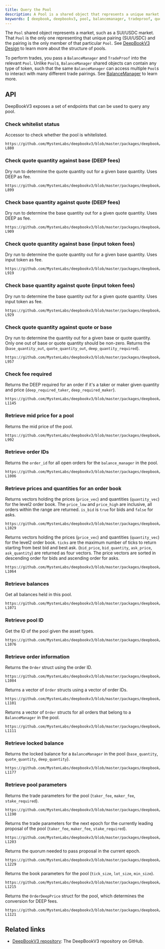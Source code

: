 ```yaml
---
title: Query the Pool
description: A Pool is a shared object that represents a unique market pair, such as SUI/USDC. 
keywords: [ deepbook, deepbookv3, pool, balancemanager, tradeproof, query a pool, query pool, whitelist status, base quantity against quote, quote quantity against base, DEEP fees, input token fees, quote quantity against quote or base, check fee required, reserve mid price, reserve pool mid price ]
---
```



The `Pool` shared object represents a market, such as a SUI/USDC market. That `Pool` is the only one representing that unique pairing (SUI/USDC) and the pairing is the only member of that particular `Pool`. See [DeepBookV3 Design](./design.mdx#pool) to learn more about the structure of pools.

To perform trades, you pass a `BalanceManager` and `TradeProof` into the relevant `Pool`. Unlike `Pool`s, `BalanceManager` shared objects can contain any type of token, such that the same `BalanceManager` can access multiple `Pool`s to interact with many different trade pairings. See [BalanceManager](./balance-manager.mdx) to learn more.

## API

DeepBookV3 exposes a set of endpoints that can be used to query any pool.

### Check whitelist status

Accessor to check whether the pool is whitelisted.

```move reference 
https://github.com/MystenLabs/deepbookv3/blob/master/packages/deepbook/sources/pool.move#L877-L880
```

### Check quote quantity against base (DEEP fees)

Dry run to determine the quote quantity out for a given base quantity. Uses DEEP as fee.

```move reference 
https://github.com/MystenLabs/deepbookv3/blob/master/packages/deepbook/sources/pool.move#L891-L899
```

### Check base quantity against quote (DEEP fees)

Dry run to determine the base quantity out for a given quote quantity. Uses DEEP as fee.

```move reference 
https://github.com/MystenLabs/deepbookv3/blob/master/packages/deepbook/sources/pool.move#L901-L909
```

### Check quote quantity against base (input token fees)

Dry run to determine the quote quantity out for a given base quantity. Uses input token as fee.

```move reference 
https://github.com/MystenLabs/deepbookv3/blob/master/packages/deepbook/sources/pool.move#L911-L919
```

### Check base quantity against quote (input token fees)

Dry run to determine the base quantity out for a given quote quantity. Uses input token as fee.

```move reference 
https://github.com/MystenLabs/deepbookv3/blob/master/packages/deepbook/sources/pool.move##L921-L929
```

### Check quote quantity against quote or base

Dry run to determine the quantity out for a given base or quote quantity. Only one out of base or quote quantity should be non-zero. Returns the (`base_quantity_out`, `quote_quantity_out`, `deep_quantity_required`).

```move reference 
https://github.com/MystenLabs/deepbookv3/blob/master/packages/deepbook/sources/pool.move#L931-L957
```

### Check fee required

Returns the DEEP required for an order if it's a taker or maker given quantity and price (`deep_required_taker`, `deep_required_maker`).

```move reference 
https://github.com/MystenLabs/deepbookv3/blob/master/packages/deepbook/sources/pool.move#L1123-L1145
```

### Retrieve mid price for a pool

Returns the mid price of the pool.

```move reference 
https://github.com/MystenLabs/deepbookv3/blob/master/packages/deepbook/sources/pool.move#L986-L992
```

### Retrieve order IDs

Returns the `order_id` for all open orders for the `balance_manager` in the pool.

```move reference 
https://github.com/MystenLabs/deepbookv3/blob/master/packages/deepbook/sources/pool.move#L994-L1006
```

### Retrieve prices and quantities for an order book

Returns vectors holding the prices (`price_vec`) and quantities (`quantity_vec`) for the level2 order book. The `price_low` and `price_high` are inclusive, all orders within the range are returned. `is_bid` is `true` for bids and `false` for asks.

```move reference 
https://github.com/MystenLabs/deepbookv3/blob/master/packages/deepbook/sources/pool.move#L1008-L1029
```

Returns vectors holding the prices (`price_vec`) and quantities (`quantity_vec`) for the level2 order book. `ticks` are the maximum number of ticks to return starting from best bid and best ask. (`bid_price`, `bid_quantity`, `ask_price`, `ask_quantity`) are returned as four vectors. The price vectors are sorted in descending order for bids and ascending order for asks.

```move reference 
https://github.com/MystenLabs/deepbookv3/blob/master/packages/deepbook/sources/pool.move#L1031-L1064
```

### Retrieve balances

Get all balances held in this pool.

```move reference 
https://github.com/MystenLabs/deepbookv3/blob/master/packages/deepbook/sources/pool.move#L1066-L1071
```

### Retrieve pool ID

Get the ID of the pool given the asset types.

```move reference 
https://github.com/MystenLabs/deepbookv3/blob/master/packages/deepbook/sources/pool.move#L1073-L1076
```

### Retrieve order information

Returns the `Order` struct using the order ID.

```move reference 
https://github.com/MystenLabs/deepbookv3/blob/master/packages/deepbook/sources/pool.move#L1078-L1084
```

Returns a vector of `Order` structs using a vector of order IDs.

```move reference 
https://github.com/MystenLabs/deepbookv3/blob/master/packages/deepbook/sources/pool.move#L1086-L1101
```

Returns a vector of `Order` structs for all orders that belong to a `BalanceManager` in the pool.

```move reference 
https://github.com/MystenLabs/deepbookv3/blob/master/packages/deepbook/sources/pool.move#L1103-L1111
```

### Retrieve locked balance

Returns the locked balance for a `BalanceManager` in the pool (`base_quantity`, `quote_quantity`, `deep_quantity`).

```move reference 
https://github.com/MystenLabs/deepbookv3/blob/master/packages/deepbook/sources/pool.move#L1147-L1177
```

### Retrieve pool parameters

Returns the trade parameters for the pool (`taker_fee`, `maker_fee`, `stake_required`).

```move reference
https://github.com/MystenLabs/deepbookv3/blob/master/packages/deepbook/sources/pool.move#L1179-L1190
```

Returns the trade parameters for the next epoch for the currently leading proposal of the pool (`taker_fee`, `maker_fee`, `stake_required`).

```move reference 
https://github.com/MystenLabs/deepbookv3/blob/master/packages/deepbook/sources/pool.move#L1192-L1203
```

Returns the quorum needed to pass proposal in the current epoch.

```move reference 
https://github.com/MystenLabs/deepbookv3/blob/master/packages/deepbook/sources/pool.move#L1226-L1229
```

Returns the book parameters for the pool (`tick_size`, `lot_size`, `min_size`).

```move reference 
https://github.com/MystenLabs/deepbookv3/blob/master/packages/deepbook/sources/pool.move#L1205-L1215
```

Returns the `OrderDeepPrice` struct for the pool, which determines the conversion for DEEP fees.

```move reference 
https://github.com/MystenLabs/deepbookv3/blob/master/packages/deepbook/sources/pool.move#L1113-L1121
```

## Related links

- [DeepBookV3 repository](https://github.com/MystenLabs/deepbookv3): The DeepBookV3 repository on GitHub.
